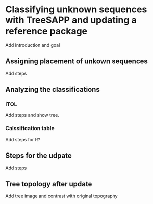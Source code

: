# Classifying unknown sequences with TreeSAPP and updating a reference package

Add introduction and goal

## Assigning placement of unkown sequences

Add steps

## Analyzing the classifications

### iTOL

Add steps and show tree.

### Calssification table

Add steps for R?

## Steps for the udpate

Add steps

## Tree topology after update 

Add tree image and contrast with original topography